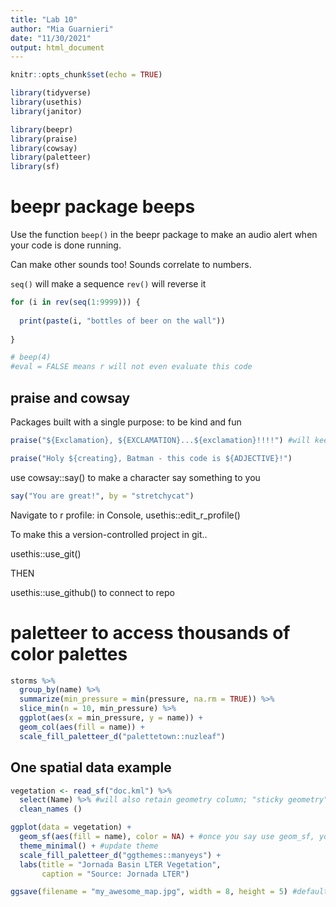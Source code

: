 ```yaml
---
title: "Lab 10"
author: "Mia Guarnieri"
date: "11/30/2021"
output: html_document
---
```


```r
knitr::opts_chunk$set(echo = TRUE)

library(tidyverse)
library(usethis)
library(janitor)

library(beepr)
library(praise)
library(cowsay)
library(paletteer)
library(sf)
```

# beepr package beeps

Use the function `beep()` in the beepr package to make an audio alert when your code is done running.

Can make other sounds too! Sounds correlate to numbers.

`seq()` will make a sequence
`rev()` will reverse it

```r
for (i in rev(seq(1:9999))) {
  
  print(paste(i, "bottles of beer on the wall"))
  
}

# beep(4)
#eval = FALSE means r will not even evaluate this code
```

## praise and cowsay

Packages built with a single purpose: to be kind and fun

```r
praise("${Exclamation}, ${EXCLAMATION}...${exclamation}!!!!") #will keep capitalization

praise("Holy ${creating}, Batman - this code is ${ADJECTIVE}!")
```

use cowsay::say() to make a character say something to you

```r
say("You are great!", by = "stretchycat")
```


Navigate to r profile: in Console, usethis::edit_r_profile()

To make this a version-controlled project in git..

usethis::use_git()

THEN

usethis::use_github() to connect to repo


# paletteer to access thousands of color palettes

```r
storms %>% 
  group_by(name) %>% 
  summarize(min_pressure = min(pressure, na.rm = TRUE)) %>% 
  slice_min(n = 10, min_pressure) %>% 
  ggplot(aes(x = min_pressure, y = name)) +
  geom_col(aes(fill = name)) +
  scale_fill_paletteer_d("palettetown::nuzleaf")
```

## One spatial data example

```r
vegetation <- read_sf("doc.kml") %>% 
  select(Name) %>% #will also retain geometry column; "sticky geometry" means you won't lose this column
  clean_names ()

ggplot(data = vegetation) +
  geom_sf(aes(fill = name), color = NA) + #once you say use geom_sf, you don't need to specify x and y, can use aesthetic and other arguments within this one; color = NA removes lines between polygons
  theme_minimal() + #update theme
  scale_fill_paletteer_d("ggthemes::manyeys") +
  labs(title = "Jornada Basin LTER Vegetation",
       caption = "Source: Jornada LTER")
```

```r
ggsave(filename = "my_awesome_map.jpg", width = 8, height = 5) #default will save the last plot that was run
```


